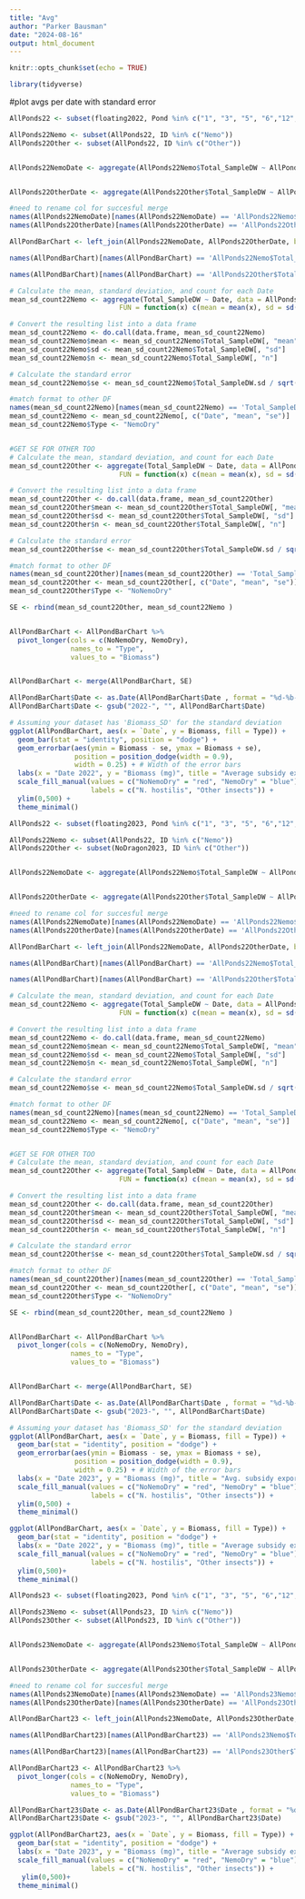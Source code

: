 ```yaml
---
title: "Avg"
author: "Parker Bausman"
date: "2024-08-16"
output: html_document
---
```


```r
knitr::opts_chunk$set(echo = TRUE)
```

```r
library(tidyverse)
```


#plot avgs per date with standard error 
```r

AllPonds22 <- subset(floating2022, Pond %in% c("1", "3", "5", "6","12","8","9"))

AllPonds22Nemo <- subset(AllPonds22, ID %in% c("Nemo"))
AllPonds22Other <- subset(AllPonds22, ID %in% c("Other"))


AllPonds22NemoDate <- aggregate(AllPonds22Nemo$Total_SampleDW ~ AllPonds22Nemo$Date, data = AllPonds22Nemo, FUN = mean)


AllPonds22OtherDate <- aggregate(AllPonds22Other$Total_SampleDW ~ AllPonds22Other$Date, data = AllPonds22Other, FUN = mean)

#need to rename col for succesful merge 
names(AllPonds22NemoDate)[names(AllPonds22NemoDate) == 'AllPonds22Nemo$Date'] <- 'Date'
names(AllPonds22OtherDate)[names(AllPonds22OtherDate) == 'AllPonds22Other$Date'] <- 'Date'

AllPondBarChart <- left_join(AllPonds22NemoDate, AllPonds22OtherDate, by = "Date")

names(AllPondBarChart)[names(AllPondBarChart) == 'AllPonds22Nemo$Total_SampleDW'] <- 'NemoDry'

names(AllPondBarChart)[names(AllPondBarChart) == 'AllPonds22Other$Total_SampleDW'] <- 'NoNemoDry'
```

```r
# Calculate the mean, standard deviation, and count for each Date
mean_sd_count22Nemo <- aggregate(Total_SampleDW ~ Date, data = AllPonds22Nemo, 
                           FUN = function(x) c(mean = mean(x), sd = sd(x), n = length(x)))

# Convert the resulting list into a data frame
mean_sd_count22Nemo <- do.call(data.frame, mean_sd_count22Nemo)
mean_sd_count22Nemo$mean <- mean_sd_count22Nemo$Total_SampleDW[, "mean"]
mean_sd_count22Nemo$sd <- mean_sd_count22Nemo$Total_SampleDW[, "sd"]
mean_sd_count22Nemo$n <- mean_sd_count22Nemo$Total_SampleDW[, "n"]

# Calculate the standard error
mean_sd_count22Nemo$se <- mean_sd_count22Nemo$Total_SampleDW.sd / sqrt(mean_sd_count22Nemo$Total_SampleDW.n)

#match format to other DF
names(mean_sd_count22Nemo)[names(mean_sd_count22Nemo) == 'Total_SampleDW.mean'] <- 'mean'
mean_sd_count22Nemo <- mean_sd_count22Nemo[, c("Date", "mean", "se")]
mean_sd_count22Nemo$Type <- "NemoDry"


#GET SE FOR OTHER TOO 
# Calculate the mean, standard deviation, and count for each Date
mean_sd_count22Other <- aggregate(Total_SampleDW ~ Date, data = AllPonds22Other, 
                           FUN = function(x) c(mean = mean(x), sd = sd(x), n = length(x)))

# Convert the resulting list into a data frame
mean_sd_count22Other <- do.call(data.frame, mean_sd_count22Other)
mean_sd_count22Other$mean <- mean_sd_count22Other$Total_SampleDW[, "mean"]
mean_sd_count22Other$sd <- mean_sd_count22Other$Total_SampleDW[, "sd"]
mean_sd_count22Other$n <- mean_sd_count22Other$Total_SampleDW[, "n"]

# Calculate the standard error
mean_sd_count22Other$se <- mean_sd_count22Other$Total_SampleDW.sd / sqrt(mean_sd_count22Other$Total_SampleDW.n)

#match format to other DF
names(mean_sd_count22Other)[names(mean_sd_count22Other) == 'Total_SampleDW.mean'] <- 'mean'
mean_sd_count22Other <- mean_sd_count22Other[, c("Date", "mean", "se")]
mean_sd_count22Other$Type <- "NoNemoDry"

```

```r
SE <- rbind(mean_sd_count22Other, mean_sd_count22Nemo )


AllPondBarChart <- AllPondBarChart %>%
  pivot_longer(cols = c(NoNemoDry, NemoDry),
               names_to = "Type",
               values_to = "Biomass")


AllPondBarChart <- merge(AllPondBarChart, SE)

AllPondBarChart$Date <- as.Date(AllPondBarChart$Date , format = "%d-%b-%y")
AllPondBarChart$Date <- gsub("2022-", "", AllPondBarChart$Date)
```

```r
# Assuming your dataset has 'Biomass_SD' for the standard deviation
ggplot(AllPondBarChart, aes(x = `Date`, y = Biomass, fill = Type)) + 
  geom_bar(stat = "identity", position = "dodge") +
  geom_errorbar(aes(ymin = Biomass - se, ymax = Biomass + se),
                position = position_dodge(width = 0.9),
                width = 0.25) + # Width of the error bars
  labs(x = "Date 2022", y = "Biomass (mg)", title = "Average subsidy export of 7 sampled ponds in 2022 (1,3,5,6,8,9,12)") +
  scale_fill_manual(values = c("NoNemoDry" = "red", "NemoDry" = "blue"),
                    labels = c("N. hostilis", "Other insects")) +
  ylim(0,500) +
  theme_minimal()

```



```r

AllPonds22 <- subset(floating2023, Pond %in% c("1", "3", "5", "6","12","8","9"))

AllPonds22Nemo <- subset(AllPonds22, ID %in% c("Nemo"))
AllPonds22Other <- subset(NoDragon2023, ID %in% c("Other"))


AllPonds22NemoDate <- aggregate(AllPonds22Nemo$Total_SampleDW ~ AllPonds22Nemo$Date, data = AllPonds22Nemo, FUN = mean)


AllPonds22OtherDate <- aggregate(AllPonds22Other$Total_SampleDW ~ AllPonds22Other$Date, data = AllPonds22Other, FUN = mean)

#need to rename col for succesful merge 
names(AllPonds22NemoDate)[names(AllPonds22NemoDate) == 'AllPonds22Nemo$Date'] <- 'Date'
names(AllPonds22OtherDate)[names(AllPonds22OtherDate) == 'AllPonds22Other$Date'] <- 'Date'

AllPondBarChart <- left_join(AllPonds22NemoDate, AllPonds22OtherDate, by = "Date")

names(AllPondBarChart)[names(AllPondBarChart) == 'AllPonds22Nemo$Total_SampleDW'] <- 'NemoDry'

names(AllPondBarChart)[names(AllPondBarChart) == 'AllPonds22Other$Total_SampleDW'] <- 'NoNemoDry'
```

```r
# Calculate the mean, standard deviation, and count for each Date
mean_sd_count22Nemo <- aggregate(Total_SampleDW ~ Date, data = AllPonds22Nemo, 
                           FUN = function(x) c(mean = mean(x), sd = sd(x), n = length(x)))

# Convert the resulting list into a data frame
mean_sd_count22Nemo <- do.call(data.frame, mean_sd_count22Nemo)
mean_sd_count22Nemo$mean <- mean_sd_count22Nemo$Total_SampleDW[, "mean"]
mean_sd_count22Nemo$sd <- mean_sd_count22Nemo$Total_SampleDW[, "sd"]
mean_sd_count22Nemo$n <- mean_sd_count22Nemo$Total_SampleDW[, "n"]

# Calculate the standard error
mean_sd_count22Nemo$se <- mean_sd_count22Nemo$Total_SampleDW.sd / sqrt(mean_sd_count22Nemo$Total_SampleDW.n)

#match format to other DF
names(mean_sd_count22Nemo)[names(mean_sd_count22Nemo) == 'Total_SampleDW.mean'] <- 'mean'
mean_sd_count22Nemo <- mean_sd_count22Nemo[, c("Date", "mean", "se")]
mean_sd_count22Nemo$Type <- "NemoDry"


#GET SE FOR OTHER TOO 
# Calculate the mean, standard deviation, and count for each Date
mean_sd_count22Other <- aggregate(Total_SampleDW ~ Date, data = AllPonds22Other, 
                           FUN = function(x) c(mean = mean(x), sd = sd(x), n = length(x)))

# Convert the resulting list into a data frame
mean_sd_count22Other <- do.call(data.frame, mean_sd_count22Other)
mean_sd_count22Other$mean <- mean_sd_count22Other$Total_SampleDW[, "mean"]
mean_sd_count22Other$sd <- mean_sd_count22Other$Total_SampleDW[, "sd"]
mean_sd_count22Other$n <- mean_sd_count22Other$Total_SampleDW[, "n"]

# Calculate the standard error
mean_sd_count22Other$se <- mean_sd_count22Other$Total_SampleDW.sd / sqrt(mean_sd_count22Other$Total_SampleDW.n)

#match format to other DF
names(mean_sd_count22Other)[names(mean_sd_count22Other) == 'Total_SampleDW.mean'] <- 'mean'
mean_sd_count22Other <- mean_sd_count22Other[, c("Date", "mean", "se")]
mean_sd_count22Other$Type <- "NoNemoDry"

```

```r
SE <- rbind(mean_sd_count22Other, mean_sd_count22Nemo )


AllPondBarChart <- AllPondBarChart %>%
  pivot_longer(cols = c(NoNemoDry, NemoDry),
               names_to = "Type",
               values_to = "Biomass")


AllPondBarChart <- merge(AllPondBarChart, SE)

AllPondBarChart$Date <- as.Date(AllPondBarChart$Date , format = "%d-%b-%y")
AllPondBarChart$Date <- gsub("2023-", "", AllPondBarChart$Date)
```

```r
# Assuming your dataset has 'Biomass_SD' for the standard deviation
ggplot(AllPondBarChart, aes(x = `Date`, y = Biomass, fill = Type)) + 
  geom_bar(stat = "identity", position = "dodge") +
  geom_errorbar(aes(ymin = Biomass - se, ymax = Biomass + se),
                position = position_dodge(width = 0.9),
                width = 0.25) + # Width of the error bars
  labs(x = "Date 2023", y = "Biomass (mg)", title = "Avg. subsidy export of sampled ponds without dragonflies (1,3,5,6,8,9,12)") +
  scale_fill_manual(values = c("NoNemoDry" = "red", "NemoDry" = "blue"),
                    labels = c("N. hostilis", "Other insects")) +
  ylim(0,500) +
  theme_minimal()

```















































































```r
ggplot(AllPondBarChart, aes(x = `Date`, y = Biomass, fill = Type)) + 
  geom_bar(stat = "identity", position = "dodge") +
  labs(x = "Date 2022", y = "Biomass (mg)", title = "Average subsidy export of 7 sampled ponds in 2022 (1,3,5,6,8,9,12)") +
  scale_fill_manual(values = c("NoNemoDry" = "red", "NemoDry" = "blue"),
                    labels = c("N. hostilis", "Other insects")) +
  ylim(0,500)+
  theme_minimal()
```

```r

AllPonds23 <- subset(floating2023, Pond %in% c("1", "3", "5", "6","12","8","9"))

AllPonds23Nemo <- subset(AllPonds23, ID %in% c("Nemo"))
AllPonds23Other <- subset(AllPonds23, ID %in% c("Other"))


AllPonds23NemoDate <- aggregate(AllPonds23Nemo$Total_SampleDW ~ AllPonds23Nemo$Date, data = AllPonds23Nemo, FUN = mean)


AllPonds23OtherDate <- aggregate(AllPonds23Other$Total_SampleDW ~ AllPonds23Other$Date, data = AllPonds23Other, FUN = mean)

#need to rename col for succesful merge 
names(AllPonds23NemoDate)[names(AllPonds23NemoDate) == 'AllPonds23Nemo$Date'] <- 'Date'
names(AllPonds23OtherDate)[names(AllPonds23OtherDate) == 'AllPonds23Other$Date'] <- 'Date'

AllPondBarChart23 <- left_join(AllPonds23NemoDate, AllPonds23OtherDate, by = "Date")

names(AllPondBarChart23)[names(AllPondBarChart23) == 'AllPonds23Nemo$Total_SampleDW'] <- 'NemoDry'

names(AllPondBarChart23)[names(AllPondBarChart23) == 'AllPonds23Other$Total_SampleDW'] <- 'NoNemoDry'
```

```r
AllPondBarChart23 <- AllPondBarChart23 %>%
  pivot_longer(cols = c(NoNemoDry, NemoDry),
               names_to = "Type",
               values_to = "Biomass")

AllPondBarChart23$Date <- as.Date(AllPondBarChart23$Date , format = "%d-%b-%y")
AllPondBarChart23$Date <- gsub("2023-", "", AllPondBarChart23$Date)
```

```r
ggplot(AllPondBarChart23, aes(x = `Date`, y = Biomass, fill = Type)) + 
  geom_bar(stat = "identity", position = "dodge") +
  labs(x = "Date 2023", y = "Biomass (mg)", title = "Average subsidy export of 7 sampled ponds in 2023 (1,3,5,6,8,9,12)") +
  scale_fill_manual(values = c("NoNemoDry" = "red", "NemoDry" = "blue"),
                    labels = c("N. hostilis", "Other insects")) +
   ylim(0,500)+
  theme_minimal()
```